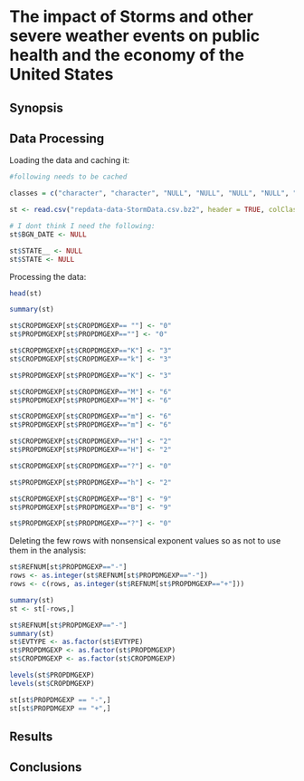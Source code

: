 # The impact of Storms and other severe weather events on public health and the economy of the United States

## Synopsis

## Data Processing

Loading the data and caching it:

```r
#following needs to be cached

classes = c("character", "character", "NULL", "NULL", "NULL", "NULL", "character", "character", "NULL", "NULL", "NULL", "NULL", "NULL", "NULL", "NULL", "NULL", "NULL", "NULL", "NULL", "NULL", "NULL", "NULL", "character", "character", "character", "character", "character", "character", "NULL", "NULL", "NULL", "NULL", "NULL", "NULL", "NULL", "NULL", "numeric")

st <- read.csv("repdata-data-StormData.csv.bz2", header = TRUE, colClasses = classes, nrows=902297,comment.char="")

# I dont think I need the following:
st$BGN_DATE <- NULL

st$STATE__ <- NULL
st$STATE <- NULL
```
Processing the data:
```r

head(st)

summary(st)

st$CROPDMGEXP[st$CROPDMGEXP== ""] <- "0"
st$PROPDMGEXP[st$PROPDMGEXP==""] <- "0"

st$CROPDMGEXP[st$CROPDMGEXP=="K"] <- "3"
st$CROPDMGEXP[st$CROPDMGEXP=="k"] <- "3"

st$PROPDMGEXP[st$PROPDMGEXP=="K"] <- "3"

st$CROPDMGEXP[st$CROPDMGEXP=="M"] <- "6"
st$PROPDMGEXP[st$PROPDMGEXP=="M"] <- "6"

st$CROPDMGEXP[st$CROPDMGEXP=="m"] <- "6"
st$PROPDMGEXP[st$PROPDMGEXP=="m"] <- "6"

st$CROPDMGEXP[st$CROPDMGEXP=="H"] <- "2"
st$PROPDMGEXP[st$PROPDMGEXP=="H"] <- "2"

st$CROPDMGEXP[st$CROPDMGEXP=="?"] <- "0"

st$PROPDMGEXP[st$PROPDMGEXP=="h"] <- "2"

st$CROPDMGEXP[st$CROPDMGEXP=="B"] <- "9"
st$PROPDMGEXP[st$PROPDMGEXP=="B"] <- "9"

st$PROPDMGEXP[st$PROPDMGEXP=="?"] <- "0"
```
Deleting the few rows with nonsensical exponent values so as not to use them in the analysis:
```r
st$REFNUM[st$PROPDMGEXP=="-"]
rows <- as.integer(st$REFNUM[st$PROPDMGEXP=="-"])
rows <- c(rows, as.integer(st$REFNUM[st$PROPDMGEXP=="+"]))

summary(st)
st <- st[-rows,]

st$REFNUM[st$PROPDMGEXP=="-"]
summary(st)
st$EVTYPE <- as.factor(st$EVTYPE)
st$PROPDMGEXP <- as.factor(st$PROPDMGEXP)
st$CROPDMGEXP <- as.factor(st$CROPDMGEXP)

levels(st$PROPDMGEXP)
levels(st$CROPDMGEXP)

st[st$PROPDMGEXP == "-",]
st[st$PROPDMGEXP == "+",]

```



## Results

## Conclusions
